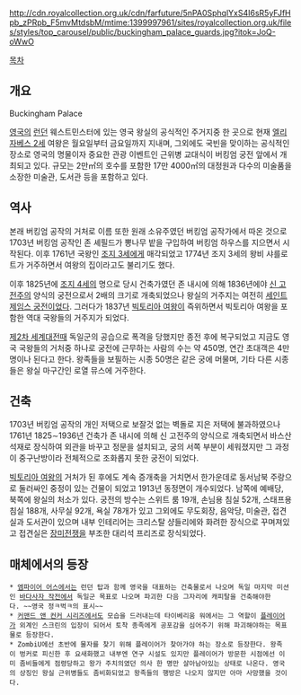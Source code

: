 http://cdn.royalcollection.org.uk/cdn/farfuture/5nPA0SphqlYxS4I6sR5yFJfHpb_zPRpb_F5mvMtdsbM/mtime:1399997961/sites/royalcollection.org.uk/files/styles/top_carousel/public/buckingham_palace_guards.jpg?itok=JoQ-oWwO

[[목차]]

== 개요 ==
Buckingham Palace

[[영국]]의 [[런던]] 웨스트민스터에 있는 영국 왕실의 공식적인 주거지중 한 곳으로 현재 [[엘리자베스 2세]] 여왕은 월요일부터 금요일까지 지내며, 그외에도 국빈을 맞이하는 공식적인 장소로 영국의 명물이자 중요한 관광 이벤트인 근위병 교대식이 버킹엄 궁전 앞에서 개최되고 있다. 규모는 2만㎡의 호수를 포함한 17만 4000㎡의 대정원과 다수의 미술품을 소장한 미술관, 도서관 등을 포함하고 있다.

== 역사 ==
본래 버킹엄 공작의 거처로 이름 또한 원래 소유주였던 버킹엄 공작가에서 따온 것으로 1703년 버킹엄 공작인 존 셰필드가 뽕나무 밭을 구입하여 버킹엄 하우스를 지으면서 시작된다. 이후 1761년 국왕인 [[조지 3세]]에게 매각되었고 1774년 조지 3세의 왕비 샤를로트가 거주하면서 여왕의 집이라고도 불리기도 했다.

이후 1825년에 [[조지 4세]]의 명으로 당시 건축가였던 존 내시에 의해 1836년에야 [[신 고전주의]] 양식의 궁전으로서 2배의 크기로 개축되었으나 왕실의 거주지는 여전히 [[세인트 제임스 궁전]]이었다. 그러다가 1837년 [[빅토리아 여왕]]이 즉위하면서 빅토리아 여왕을 포함한 역대 국왕들의 거주지가 되었다.

[[제2차 세계대전]]때 독일군의 공습으로 폭격을 당했지만 종전 후에 복구되었고 지금도 영국 국왕들의 거처중 하나로 궁전에 근무하는 사람의 수는 약 450명, 연간 초대객은 4만 명이나 된다고 한다. 왕족들을 보필하는 시종 50명은 같은 궁에 머물며, 기타 다른 시종들은 왕실 마구간인 로열 뮤스에 거주한다.

== 건축 ==
1703년 버킹엄 공작의 개인 저택으로 보잘것 없는 벽돌로 지은 저택에 불과하였으나 1761년 1825∼1936년 건축가 존 내시에 의해 신 고전주의 양식으로 개축되면서 바스산 석재로 장식하여 외관을 바꾸고 정문을 설치되고, 궁의 서쪽 부분이 세워졌지만 그 과정이 중구난방이라 전체적으로 조화롭지 못한 궁전이 되었다.

[[빅토리아 여왕]]의 거처가 된 후에도 계속 증개축을 거치면서 한가운데로 동서남북 주랑으로 둘러싸인 중정이 있는 건물이 되었고 1913년 동정면이 개수되었다. 남쪽에 예배당, 북쪽에 왕실의 처소가 있다. 궁전의 방수는 스위트 룸 19개, 손님용 침실 52개, 스태프용 침실 188개, 사무실 92개, 욕실 78개가 있고 그외에도 무도회장, 음악당, 미술관, 접견실과 도서관이 있으며 내부 인테리어는 크리스탈 샹들리에와 화려한 장식으로 꾸며져있고 접견실은 [[장미전쟁]]을 부조한 대리석 프리즈로 장식되었다.

== 매체에서의 등장 ==

 * [[엠파이어 어스]]에서는 런던 탑과 함께 영국을 대표하는 건축물로서 나오며 독일 마지막 미션인 [[바다사자 작전]]에서 독일군 목표로 나오며 파괴한 다음 그자리에 캐피탈을 건축해야한다. ~~영국 정ㅋ벅ㅋ의 표시~~
 * [[커맨드 앤 컨커 시리즈]]에서도 모습을 드러내는데 타이베리움 워에서는 그 역할이 [[플레이어]]가 외계인 스크린의 입장이 되어서 토착 종족에게 공포감을 심어주기 위해 파괴해야하는 목표물로 등장한다.
 * ZombiU에선 초반에 물자를 찾기 위해 플레이어가 찾아가야 하는 장소로 등장한다. 왕족이 벙커로 피신한 후 요새화했고 내부엔 연구 시설도 있지만 플레이어가 방문한 시점에선 이미 좀비들에게 점령당하고 왕가 주치의였던 의사 한 명만 살아남아있는 상태로 나온다. 영국의 상징인 왕실 근위병들도 좀비화되었고 왕족들의 행방은 나오지 않지만 아마 사망했을 것이다. 
